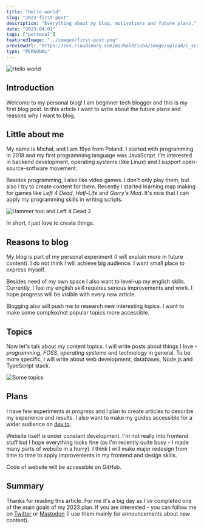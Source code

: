 ```yaml
---
title: "Hello world"
slug: "2023-first-post"
description: "Everything about my blog, motivations and future plans."
date: "2023-04-01"
tags: ["personal"]
featuredImage: "../images/first-post.png"
previewUrl: "https://res.cloudinary.com/michaldziuba/image/upload/c_scale,w_600/v1680682125/first-post_j7ulps.png"
type: "PERSONAL"
---
```


![Hello world](../images/first-post.png)

## Introduction
Welcome to my personal blog! I am beginner tech blogger and this is my first blog post. In this article I want to write about the future plans and reasons why I want to blog.

## Little about me
My name is Michał, and I am 19yo from Poland. I started with programming in 2018 and my first programming language was JavaScript. I’m interested in backend development, operating systems (like Linux) and I support open-source-software movement.

Besides programming, I also like video games. I don't only play them, but also I try to create content for them. Recently I started learning map making for games like *Left 4 Dead*, *Half-Life* and *Garry's Mod*. It's nice that I can apply my programming skills in writing scripts.

![Hammer tool and Left 4 Dead 2](../images/l4d-mapping.png)

In short, I just love to create things.

## Reasons to blog
My blog is part of my personal experiment (I will explain more in future content). I do not think I will achieve big audience. I want small place to express myself.

Besides need of my own space I also want to level-up my english skills. Currently, I feel my english skill requires serious improvements and work. I hope progress will be visible with every new article.

Blogging also will push me to research new interesting topics. I want to make some complex/not popular topics more accessible.

## Topics
Now let's talk about my content topics. I will write posts about things I love - *programming*, *FOSS*, *operating systems* and technology in general. To be more specific, I will write about web development, databases, Node.js and TypeScript stack.

![Some topics](../images/topics-banner.png)

## Plans
I have few experiments *in progress* and I plan to create articles to describe my experience and results. I also want to make my guides accessible for a wider audience on [dev.to](https://dev.to/michaldziuba03).

Website itself is under constant development. I'm not really into frontend stuff but I hope everything looks fine (as I'm recently quite busy - I made many parts of website in a hurry). I think I will make major redesign from time to time to apply improvements in my frontend and design skills.

Code of website will be accessible on GitHub.

## Summary
Thanks for reading this article. For me it's a big day as I've completed one of the main goals of my 2023 plan. If you are interested - you can follow me on [Twitter](https://twitter.com/michaldziuba03) or [Mastodon](https://fosstodon.org/@michaldziuba) (I use them mainly for announcements about new content).